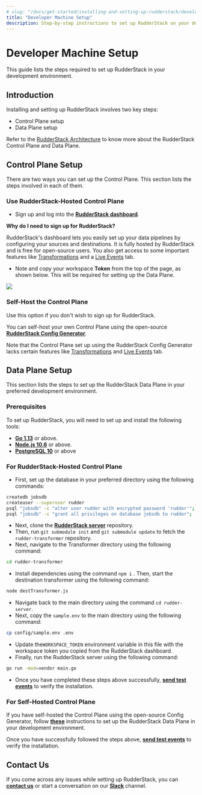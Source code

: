 ```yaml
---
# slug: "/docs/get-started/installing-and-setting-up-rudderstack/developer-machine-setup"
title: "Developer Machine Setup"
description: Step-by-step instructions to set up RudderStack on your developer machine.
---
```


# Developer Machine Setup

This guide lists the steps required to set up RudderStack in your development environment.

## Introduction

Installing and setting up RudderStack involves two key steps:

- Control Plane setup
- Data Plane setup

<div class="infoBlock">

Refer to the <a href="../../rudderstack-architecture">RudderStack Architecture</a> to know more about the RudderStack Control Plane and Data Plane.

</div>

## Control Plane Setup

There are two ways you can set up the Control Plane. This section lists the steps involved in each of them.

### **Use RudderStack-Hosted Control Plane**

- Sign up and log into the [**RudderStack dashboard**](https://app.rudderlabs.com/signup).

<div class="infoBlock">

<strong>Why do I need to sign up for RudderStack?</strong>

RudderStack's dashboard lets you easily set up your data pipelines by configuring your sources and destinations. It is fully hosted by RudderStack and is free for open-source users. You also get access to some important features like <a href="../../../adding-a-new-user-transformation-in-rudderstack/">Transformations</a> and a <a href="../../../user-guides/how-to-guides/live-destination-event-debugger/">Live Events</a> tab.

</div>

- Note and copy your workspace **Token** from the top of the page, as shown below. This will be required for setting up the Data Plane.

<img src="../../../images/assets/screen-shot-2021-07-01-at-5.36.15-pm332333331.png" />

### Self-Host the Control Plane

<div class="warning">
Use this option if you don't wish to sign up for RudderStack.

</div>

You can self-host your own Control Plane using the open-source [**RudderStack Config Generator**](../../../user-guides/how-to-guides/rudderstack-control-plane-lite/).

<div class="dangerBlock">

Note that the Control Plane set up using the RudderStack Config Generator lacks certain features like <a href="../../../adding-a-new-user-transformation-in-rudderstack/">Transformations</a> and <a href="../../../user-guides/how-to-guides/live-destination-event-debugger/">Live Events</a> tab.

</div>

## Data Plane Setup

This section lists the steps to set up the RudderStack Data Plane in your preferred development environment.

### Prerequisites

To set up RudderStack, you will need to set up and install the following tools:

- [**Go 1.13**](https://golang.org/dl/) or above.
- [**Node.js 10.6**](https://nodejs.org/en/download/) or above.
- [**PostgreSQL 10**](https://www.postgresql.org/download/) or above

### For **RudderStack-Hosted Control Plane**

- First, set up the database in your preferred directory using the following commands:

```bash
createdb jobsdb
createuser --superuser rudder
psql "jobsdb" -c "alter user rudder with encrypted password 'rudder'";
psql "jobsdb" -c "grant all privileges on database jobsdb to rudder";
```

- Next, clone the [**RudderStack server**](https://github.com/rudderlabs/rudder-server) repository.
- Then, run `git submodule init` and `git submodule update` to fetch the `rudder-transformer` repository.
- Next, navigate to the Transformer directory using the following command:

```bash
cd rudder-transformer
```

- Install dependencies using the command `npm i` . Then, start the destination transformer using the following command:

```bash
node destTransformer.js
```

- Navigate back to the main directory using the command `cd rudder-server`.
- Next, copy the `sample.env` to the main directory using the following command:

```bash
cp config/sample.env .env
```

- Update the`WORKSPACE_TOKEN` environment variable in this file with the workspace token you copied from the RudderStack dashboard.
- Finally, run the RudderStack server using the following command:

```bash
go run -mod=vendor main.go
```

- Once you have completed these steps above successfully, [**send test events**](../sending-test-events/) to verify the installation.

### For **Self-Hosted Control Plane**

If you have self-hosted the Control Plane using the open-source Config Generator, follow [**these**](https://rudderstack.com/docs/get-started/config-generator#developer-machine-setup) instructions to set up the RudderStack Data Plane in your development environment.

Once you have successfully followed the steps above, [**send test events**](../sending-test-events/) to verify the installation.

## Contact Us

If you come across any issues while setting up RudderStack, you can [**contact us**](mailto:%20docs@rudderstack.com) or start a conversation on our [**Slack**](https://rudderstack.com/join-rudderstack-slack-community) channel.
